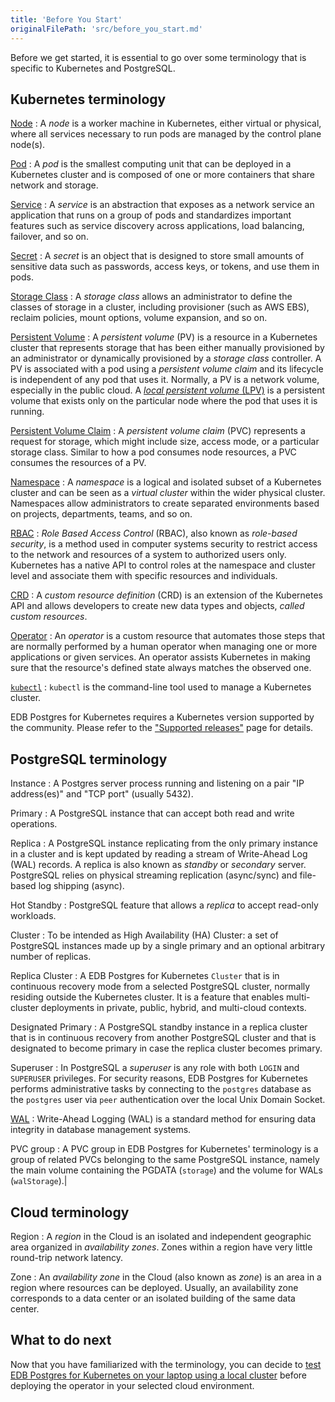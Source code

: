 ```yaml
---
title: 'Before You Start'
originalFilePath: 'src/before_you_start.md'
---
```


Before we get started, it is essential to go over some terminology that is
specific to Kubernetes and PostgreSQL.

## Kubernetes terminology

[Node](https://kubernetes.io/docs/concepts/architecture/nodes/)
: A *node* is a worker machine in Kubernetes, either virtual or physical, where
  all services necessary to run pods are managed by the control plane node(s).

[Pod](https://kubernetes.io/docs/concepts/workloads/pods/pod/)
: A *pod* is the smallest computing unit that can be deployed in a Kubernetes
  cluster and is composed of one or more containers that share network and
  storage.

[Service](https://kubernetes.io/docs/concepts/services-networking/service/)
: A *service* is an abstraction that exposes as a network service an
  application that runs on a group of pods and standardizes important features
  such as service discovery across applications, load balancing, failover, and so
  on.

[Secret](https://kubernetes.io/docs/concepts/configuration/secret/)
: A *secret* is an object that is designed to store small amounts of sensitive
  data such as passwords, access keys, or tokens, and use them in pods.

[Storage Class](https://kubernetes.io/docs/concepts/storage/storage-classes/)
: A *storage class* allows an administrator to define the classes of storage in
  a cluster, including provisioner (such as AWS EBS), reclaim policies, mount
  options, volume expansion, and so on.

[Persistent Volume](https://kubernetes.io/docs/concepts/storage/persistent-volumes/)
: A *persistent volume* (PV) is a resource in a Kubernetes cluster that
  represents storage that has been either manually provisioned by an
  administrator or dynamically provisioned by a *storage class* controller. A PV
  is associated with a pod using a *persistent volume claim* and its lifecycle is
  independent of any pod that uses it. Normally, a PV is a network volume,
  especially in the public cloud. A [*local persistent volume*
  (LPV)](https://kubernetes.io/docs/concepts/storage/volumes/#local) is a
  persistent volume that exists only on the particular node where the pod that
  uses it is running.

[Persistent Volume Claim](https://kubernetes.io/docs/concepts/storage/persistent-volumes/#persistentvolumeclaims)
: A *persistent volume claim* (PVC) represents a request for storage, which
  might include size, access mode, or a particular storage class. Similar to how
  a pod consumes node resources, a PVC consumes the resources of a PV.

[Namespace](https://kubernetes.io/docs/concepts/overview/working-with-objects/namespaces/)
: A *namespace* is a logical and isolated subset of a Kubernetes cluster and
  can be seen as a *virtual cluster* within the wider physical cluster.
  Namespaces allow administrators to create separated environments based on
  projects, departments, teams, and so on.

[RBAC](https://kubernetes.io/docs/reference/access-authn-authz/rbac/)
: *Role Based Access Control* (RBAC), also known as *role-based security*, is a
  method used in computer systems security to restrict access to the network and
  resources of a system to authorized users only. Kubernetes has a native API to
  control roles at the namespace and cluster level and associate them with
  specific resources and individuals.

[CRD](https://kubernetes.io/docs/concepts/extend-kubernetes/api-extension/custom-resources/)
: A *custom resource definition* (CRD) is an extension of the Kubernetes API
  and allows developers to create new data types and objects, *called custom
  resources*.

[Operator](https://kubernetes.io/docs/concepts/extend-kubernetes/operator/)
: An *operator* is a custom resource that automates those steps that are
  normally performed by a human operator when managing one or more applications
  or given services. An operator assists Kubernetes in making sure that the
  resource's defined state always matches the observed one.

[`kubectl`](https://kubernetes.io/docs/reference/kubectl/overview/)
: `kubectl` is the command-line tool used to manage a Kubernetes cluster.

EDB Postgres for Kubernetes requires a Kubernetes version supported by the community. Please refer to the
["Supported releases"](https://cloudnative-pg.io/documentation/current/supported_releases/) page for details.

## PostgreSQL terminology

Instance
: A Postgres server process running and listening on a pair "IP address(es)"
  and "TCP port" (usually 5432).

Primary
: A PostgreSQL instance that can accept both read and write operations.

Replica
: A PostgreSQL instance replicating from the only primary instance in a
  cluster and is kept updated by reading a stream of Write-Ahead Log (WAL)
  records. A replica is also known as *standby* or *secondary* server. PostgreSQL
  relies on physical streaming replication (async/sync) and file-based log
  shipping (async).

Hot Standby
: PostgreSQL feature that allows a *replica* to accept read-only workloads.

Cluster
: To be intended as High Availability (HA) Cluster: a set of PostgreSQL
  instances made up by a single primary and an optional arbitrary number of
  replicas.

Replica Cluster
: A EDB Postgres for Kubernetes `Cluster` that is in continuous recovery mode from a selected
  PostgreSQL cluster, normally residing outside the Kubernetes cluster. It is a
  feature that enables multi-cluster deployments in private, public, hybrid, and
  multi-cloud contexts.

Designated Primary
: A PostgreSQL standby instance in a replica cluster that is in continuous
  recovery from another PostgreSQL cluster and that is designated to become
  primary in case the replica cluster becomes primary.

Superuser
: In PostgreSQL a *superuser* is any role with both `LOGIN` and `SUPERUSER`
  privileges. For security reasons, EDB Postgres for Kubernetes performs administrative tasks
  by connecting to the `postgres` database as the `postgres` user via `peer`
  authentication over the local Unix Domain Socket.

[WAL](https://www.postgresql.org/docs/current/wal-intro.html)
: Write-Ahead Logging (WAL) is a standard method for ensuring data integrity in
  database management systems.

PVC group
: A PVC group in EDB Postgres for Kubernetes' terminology is a group of related PVCs
  belonging to the same PostgreSQL instance, namely the main volume containing
  the PGDATA (`storage`) and the volume for WALs (`walStorage`).|

## Cloud terminology

Region
: A *region* in the Cloud is an isolated and independent geographic area
  organized in *availability zones*. Zones within a region have very little
  round-trip network latency.

Zone
: An *availability zone* in the Cloud (also known as *zone*) is an area in a
  region where resources can be deployed. Usually, an availability zone
  corresponds to a data center or an isolated building of the same data center.

## What to do next

Now that you have familiarized with the terminology, you can decide to
[test EDB Postgres for Kubernetes on your laptop using a local cluster](quickstart.md) before
deploying the operator in your selected cloud environment.
